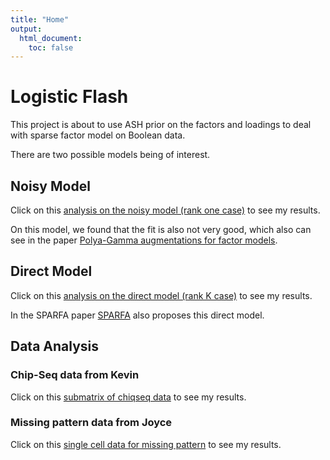 ```yaml
---
title: "Home"
output:
  html_document:
    toc: false
---
```


# Logistic Flash

This project is about to use ASH prior on the factors and loadings to deal with sparse factor model on Boolean data.

There are two possible models being of interest.

## Noisy Model

Click on this [analysis on the noisy model (rank one case)](first-analysis.html) to see my results.

On this model, we found that the fit is also not very good, which also can see in the paper [Polya-Gamma augmentations for factor models](http://www.jmlr.org/proceedings/papers/v39/klami14.pdf).

## Direct Model

Click on this [analysis on the direct model (rank K case)](second-analysis.html) to see my results.

In the SPARFA paper [SPARFA](https://3045e02b-a-841a428b-s-sites.googlegroups.com/a/sparfa.com/sparfa/sparfa-technical-papers/files/lan14a_1.pdf?attachauth=ANoY7cqDi7z1qfnqu1RwyAJivN7MLIsG1DWnBat80BwEmzON4pK_N2loGxDDC54k_KjNR1HDc98CPoFKusIWYzjFh9iakzBnPjk5VOs7LNyzHPXAFzL_mTxxLdTheSM8qSEnuMTdfAOcZcgbmsPPGKbP_gB0muVYj7-MBAHd5fxgTAUmlpt0XUGwTl8_96LmZbsUG1BGNxI78IFybiPsMXqBVlA6D7YIcX7UmwC0xnnlo309sa182QdOYQgnbdyHTXQz9g7HHZef&attredirects=3) also proposes this direct model.

## Data Analysis

### Chip-Seq data from Kevin

Click on this [submatrix of chiqseq data](chiseq_kevin.html) to see my results.

### Missing pattern data from Joyce

Click on this [single cell data for missing pattern](MissPattern_HumanBuettner.html) to see my results.
